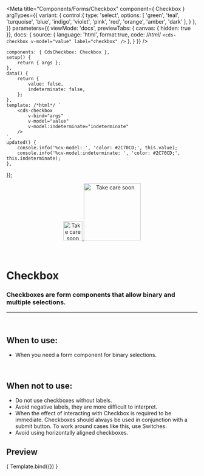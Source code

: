
<Meta
	title="Components/Forms/Checkbox"
	component={ Checkbox }
	argTypes={{
		variant: {
			control:{
				type: 'select',
				options: [
					'green',
					'teal',
					'turquoise',
					'blue',
					'indigo',
					'violet',
					'pink',
					'red',
					'orange',
					'amber',
					'dark'
				],
			}
		},
	}}
	parameters={{
		viewMode: 'docs',
		previewTabs: { canvas: { hidden: true }},
		docs: {
			source: {
				language: 'html',
				format:true,
				code: /*html*/ 
`<cds-checkbox
	v-model="value"
	label="checkbox"
/>`
			},
		}
	}}
/>

	components: { CdsCheckbox: Checkbox },
	setup() {
		return { args };
	},
	data() {
		return {
			value: false,
			indeterminate: false,
		};
	},
	template: /*html*/ `
		<cds-checkbox
			v-bind="args"
			v-model="value"
			v-model:indeterminate="indeterminate"
		/>
	`,
	updated() {
		console.info('%cv-model: ', 'color: #2C70CD;', this.value);
		console.info('%cv-model:indeterminate: ', 'color: #2C70CD;', this.indeterminate);
	},
});

<div align="center" style={{display: 'flex'}}>
    <a href="https://rahulaher.netlify.app">
        <img src="https://rahulaher.netlify.app/img/logo/glyph-black-colored.svg" alt="Take care soon" width="50" />
        <img src="https://rahulaher.netlify.app/img/logo/word-black-colored.svg" alt="Take care soon" width="150" />
    </a>
</div>

<br />
<br />

# Checkbox

### Checkboxes are form components that allow binary and multiple selections.
---
<br />

## When to use:
- When you need a form component for binary selections.

<br />

## When not to use:
- Do not use checkboxes without labels.
- Avoid negative labels, they are more difficult to interpret.
- When the effect of interacting with Checkbox is required to be immediate. Checkboxes should 
always be used in conjunction with a submit button. To work around cases like this, use Switches.
- Avoid using horizontally aligned checkboxes.

## Preview

<Canvas>
	<Story
		name="Checkbox"
		args={{
			label: 'Checkbox',
			modelValue: false,
			indeterminate: false,
			disabled: false,
			prominent: false,
			variant: 'green',
		}}
	>
		{ Template.bind({}) }
	</Story>
</Canvas>

<ArgsTable story="Checkbox" />
